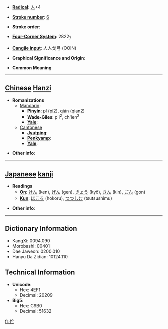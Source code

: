 * '''[[Wiktionary:Chinese radical index| Radical]]''': [[Wiktionary:Chinese radical index 人|人]]+4

* '''[[Wiktionary:Chinese total strokes index|Stroke number]]''': [[Wiktionary:Chinese total strokes index 6|6]]

* '''Stroke order''': 

* '''[[Wiktionary:Chinese four corner index|Four-Corner System]]''': 2822<sub>7</sub>

* '''[[Wiktionary:Chinese Cangjie index|Cangjie input]]''': 人人戈弓 (OOIN)

* '''Graphical Significance and Origin''': 

* '''Common Meaning'''

----

== [[Chinese]] [[Hanzi]] ==

* '''Romanizations'''
** [[Mandarin]]:
*** '''[[Pinyin]]''': pí (pi2), qián (qian2)
*** '''[[Wade-Giles]]''': p'i<sup>2</sup>, ch'ien<sup>2</sup>
*** '''[[Yale]]''': 
**[[Cantonese]]
***'''[[Jyutping]]''':
***'''[[Penkyamp]]''': 
***'''[[Yale]]''': 

* '''Other info''': 

----

== [[Japanese]] [[kanji]] ==

* '''Readings'''
** '''[[On]]''': [[けん]] (ken), [[げん]] (gen), [[きょう]] (kyō), [[きん]] (kin), [[ごん]] (gon)
** '''[[Kun]]''': [[ほこる]] (hokoru), [[つつしむ]] (tsutsushimu)

* '''Other info''':  

----

== Dictionary Information ==

* KangXi: 0094.090
* Morobashi: 00401
* Dae Jaweon: 0200.010
* Hanyu Da Zidian: 10124.110

== Technical Information ==

* '''Unicode''':
** Hex: 4EF1
** Decimal: 20209
* '''Big5''':
** Hex: C9B0
** Decimal: 51632

[[fr:仱]]